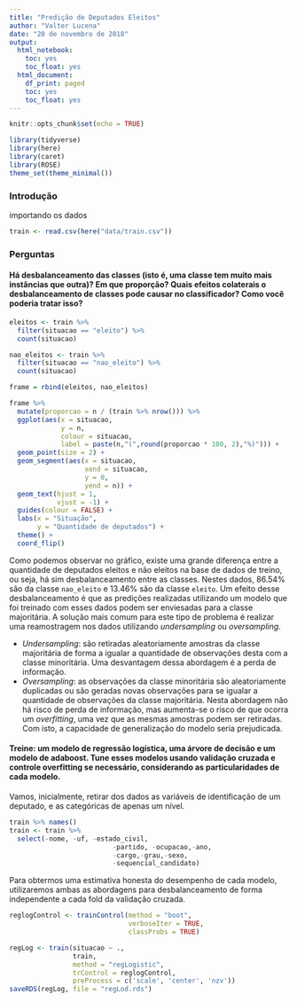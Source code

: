 ```yaml
---
title: "Predição de Deputados Eleitos"
author: "Valter Lucena"
date: "20 de novembro de 2018"
output: 
  html_notebook:
    toc: yes
    toc_float: yes
  html_document:
    df_print: paged
    toc: yes
    toc_float: yes
---
```


```r
knitr::opts_chunk$set(echo = TRUE)
```

```r
library(tidyverse)
library(here)
library(caret)
library(ROSE)
theme_set(theme_minimal())
```


### Introdução

importando os dados

```r
train <- read.csv(here("data/train.csv")) 
```


### Perguntas

#### Há desbalanceamento das classes (isto é, uma classe tem muito mais instâncias que outra)? Em que proporção? Quais efeitos colaterais o desbalanceamento de classes pode causar no classificador? Como você poderia tratar isso?

```r
eleitos <- train %>% 
  filter(situacao == "eleito") %>% 
  count(situacao)

nao_eleitos <- train %>% 
  filter(situacao == "nao_eleito") %>% 
  count(situacao)

frame = rbind(eleitos, nao_eleitos)

frame %>% 
  mutate(proporcao = n / (train %>% nrow())) %>% 
  ggplot(aes(x = situacao,
             y = n,
             colour = situacao,
             label = paste(n,"(",round(proporcao * 100, 2),"%)"))) +
  geom_point(size = 2) +
  geom_segment(aes(x = situacao,
                   xend = situacao,
                   y = 0,
                   yend = n)) +
  geom_text(hjust = 1,
            vjust = -1) +
  guides(colour = FALSE) +
  labs(x = "Situação",
       y = "Quantidade de deputados") +
  theme() +
  coord_flip()
```

Como podemos observar no gráfico, existe uma grande diferença entre a quantidade de deputados eleitos e não eleitos na base de dados de treino, ou seja, há sim desbalanceamento entre as classes. Nestes dados, 86.54% são da classe `nao_eleito` e 13.46% são da classe `eleito`. Um efeito desse desbalanceamento é que as predições realizadas utilizando um modelo que foi treinado com esses dados podem ser enviesadas para a classe majoritária. A solução mais comum para este tipo de problema é realizar uma reamostragem nos dados utilizando *undersampling* ou *oversampling*.

* *Undersampling*: são retiradas aleatoriamente amostras da classe majoritária de forma a igualar a quantidade de observações desta com a classe minoritária. Uma desvantagem dessa abordagem é a perda de informação.
* *Oversampling*: as observações da classe minoritária são aleatoriamente duplicadas ou são geradas novas observações para se igualar a quantidade de observações da classe majoritária. Nesta abordagem não há risco de perda de informação, mas aumenta-se o risco de que ocorra um *overfitting*, uma vez que as mesmas amostras podem ser retiradas. Com isto, a capacidade de generalização do modelo seria prejudicada. 

#### Treine: um modelo de regressão logística, uma árvore de decisão e um modelo de adaboost. Tune esses modelos usando validação cruzada e controle overfitting se necessário, considerando as particularidades de cada modelo. 

Vamos, inicialmente, retirar dos dados as variáveis de identificação de um deputado, e as categóricas de apenas um nível.

```r
train %>% names()
train <- train %>% 
  select(-nome, -uf, -estado_civil, 
                          -partido, -ocupacao,-ano, 
                          -cargo,-grau,-sexo, 
                          -sequencial_candidato)
```

Para obtermos uma estimativa honesta do desempenho de cada modelo, utilizaremos ambas as abordagens para desbalanceamento de forma independente a cada fold da validação cruzada.

```r
reglogControl <- trainControl(method = "boot",
                              verboseIter = TRUE,
                              classProbs = TRUE)

regLog <- train(situacao ~ .,
                train,
                method = "regLogistic",
                trControl = reglogControl,
                preProcess = c('scale', 'center', 'nzv'))
saveRDS(regLog, file = "regLod.rds")

```

